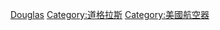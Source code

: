 {{catmain|道格拉斯飛行器公司}}
{{seealso|Category:麥克唐納-道格拉斯飛機}}
{{Commons category|Douglas Aircraft Company}}

[[Category:各製造商航空器|Douglas]]
[[Category:道格拉斯|Category:道格拉斯]]
[[Category:美國航空器|Category:美國航空器]]